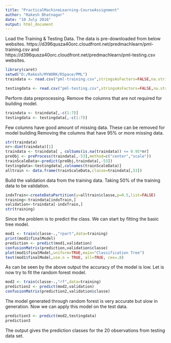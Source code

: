 ---
title: "PracticalMachineLearning-CourseAssignment"
author: "Rakesh Bhatnagar"
date: "10 July 2016"
output: html_document
---

Load the Training & Testing Data. The data is pre-downloaded from below websites.
https://d396qusza40orc.cloudfront.net/predmachlearn/pml-training.csv and 
https://d396qusza40orc.cloudfront.net/predmachlearn/pml-testing.csv websites.

```{r}
library(caret)
setwd("D:/Rakesh/MYWORK/RSpace/PML")
traindata <- read.csv("pml-training.csv",stringsAsFactors=FALSE,na.strings=c("","NA"))

testingdata <- read.csv("pml-testing.csv",stringsAsFactors=FALSE,na.strings=c("","NA"))

```

Perform data preprocessing. 
Remove the columns that are not required for building model.

```{r}
traindata <- traindata[,-c(1:7)]
testingdata <- testingdata[,-c(1:7)]
```

Few columns have good amount of missing data. These can be removed for model building
Removing the columns that have 95% or more missing data.

```{r}
str(traindata)
nr<-dim(traindata)[1]
traindata <- traindata[ , colSums(is.na(traindata)) <= 0.95*nr]
preObj <- preProcess(traindata[,-53],method=c("center","scale"))
trainScaleData<-predict(preObj,traindata[,-53])
testingdata<-testingdata[,colnames(trainScaleData)]
alltrain <- data.frame(trainScaleData,classe=traindata[,53])
```

Build the validation data from the training data. Taking 50% of the training data to be validation.

```{r}
indxTrain<-createDataPartition(y=alltrain$classe,p=0.5,list=FALSE)
training<-traindata[indxTrain,]
validation<-traindata[-indxTrain,]
str(training)
```

Since the problem is to predict the class. We can start by fitting the basic tree model.

```{r}
mod1 <- train(classe~.,"rpart",data=training)
print(mod1$finalModel)
prediction <- predict(mod1,validation)
confusionMatrix(prediction,validation$classe)
plot(mod1$finalModel,uniform=TRUE,main="Classification Tree")
text(mod1$finalModel,use.n = TRUE, all=TRUE, cex=.8)
```
As can be seen by the above output the accuracy of the model is low.
Let is now try to fit the random forest model.

```{r}
mod2 <- train(classe~.,"rf",data=training)
prediction2 <- predict(mod2,validation)
confusionMatrix(prediction2,validation$classe)
```

The model generated through random forest is very accurate but slow in generation.
Now we can apply this model on the test data.

```{r}
prediction3 <- predict(mod2,testingdata)
prediction3
```

The output gives the prediction classes for the 20 observations from testing data set.
